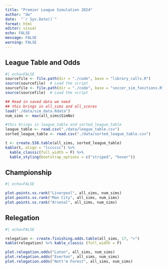 ```yaml
---
title: "Premier League Simulation 2024"
author: "dw"
date:  "`r Sys.Date()`"
format: html
editor: visual
echo: FALSE
message: FALSE
warning: FALSE
---
```


## League Table and Odds

```r
#| echo=FALSE
sourcefile <- file.path(dir = "./code", base = "library_calls.R")
source(sourcefile)  # Load the script
sourcefile <- file.path(dir = "./code", base = "soccer_sim_functions.R")
source(sourcefile)  # Load the script

## Read in saved data we need
## this brings in all_sims and all_scores
load("./data/sim_data.Rdata")
num_sims <- max(all_sims$SimNo)

#this brings in league_table and sorted_league_table
league_table <- read.csv("./data/league_table.csv")
sorted_league_table <- read.csv("./data/sorted_league_table.csv")

t <- create.538.table(all_sims, sorted_league_table)
kable(t, align = "lcccccc") %>%
  kable_classic(full_width = F) %>%
  kable_styling(bootstrap_options = c("striped", "hover"))
```

## Championship

```r
#| echo=FALSE

plot.points.vs.rank("Liverpool", all_sims, num_sims)
plot.points.vs.rank("Man City", all_sims, num_sims)
plot.points.vs.rank("Arsenal", all_sims, num_sims)
```

## Relegation

```r
#| echo=FALSE

relegation <- create.finishing.odds.table(all_sims, 17, ">")
kable(relegation) %>% kable_classic (full_width = F)

plot.relegation.odds("Luton", all_sims, num_sims)
plot.relegation.odds("Everton", all_sims, num_sims)
plot.relegation.odds("Nott'm Forest", all_sims, num_sims)
```
